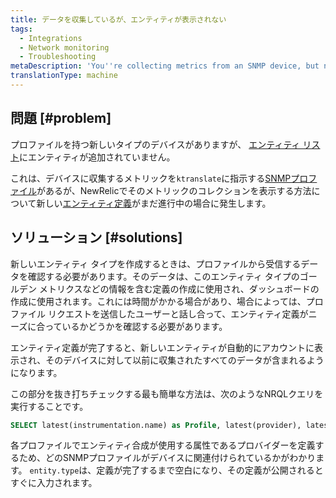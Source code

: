 ```yaml
---
title: データを収集しているが、エンティティが表示されない
tags:
  - Integrations
  - Network monitoring
  - Troubleshooting
metaDescription: 'You''re collecting metrics from an SNMP device, but no entity is being created in New Relic.'
translationType: machine
---
```


## 問題 [#problem]

プロファイルを持つ新しいタイプのデバイスがありますが、 [エンティティ リスト](/docs/new-relic-solutions/new-relic-one/core-concepts/new-relic-explorer-view-performance-across-apps-services-hosts#find)にエンティティが追加されていません。

これは、デバイスに収集するメトリックを`ktranslate`に指示する[SNMPプロファイル](https://github.com/kentik/snmp-profiles)があるが、NewRelicでそのメトリックのコレクションを表示する方法について新しい[エンティティ定義](https://github.com/newrelic/entity-definitions)がまだ進行中の場合に発生します。

## ソリューション [#solutions]

新しいエンティティ タイプを作成するときは、プロファイルから受信するデータを確認する必要があります。そのデータは、このエンティティ タイプのゴールデン メトリクスなどの情報を含む定義の作成に使用され、ダッシュボードの作成に使用されます。これには時間がかかる場合があり、場合によっては、プロファイル リクエストを送信したユーザーと話し合って、エンティティ定義がニーズに合っているかどうかを確認する必要があります。

エンティティ定義が完了すると、新しいエンティティが自動的にアカウントに表示され、そのデバイスに対して以前に収集されたすべてのデータが含まれるようになります。

この部分を抜き打ちチェックする最も簡単な方法は、次のようなNRQLクエリを実行することです。

```sql
SELECT latest(instrumentation.name) as Profile, latest(provider), latest(entity.type) as EntityType FROM Metric WHERE instrumentation.name not in ('heartbeat','ktranslate') AND device_name = 'myDevice'
```

各プロファイルでエンティティ合成が使用する属性であるプロバイダーを定義するため、どのSNMPプロファイルがデバイスに関連付けられているかがわかります。 `entity.type`は、定義が完了するまで空白になり、その定義が公開されるとすぐに入力されます。